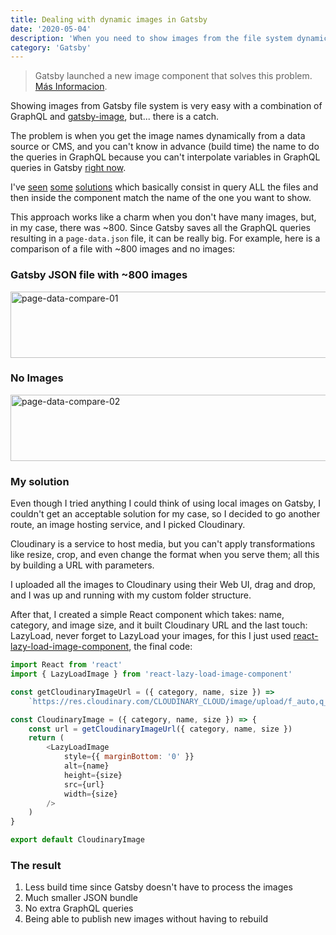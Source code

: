 ```yaml
---
title: Dealing with dynamic images in Gatsby
date: '2020-05-04'
description: 'When you need to show images from the file system dynamically, you need to be clever, and sometimes system files are not enough.'
category: 'Gatsby'
---
```


> Gatsby launched a new image component that solves this problem. [Más Informacion](https://gatsbyjs.com/docs/how-to/images-and-media/using-gatsby-plugin-image/).

Showing images from Gatsby file system is very easy with a combination of GraphQL and [gatsby-image](https://www.gatsbyjs.org/packages/gatsby-image/), but... there is a catch.

The problem is when you get the image names dynamically from a data source or CMS, and you can't know in advance (build time) the name to do the queries in GraphQL because you can't interpolate variables in GraphQL queries in Gatsby [right now](https://github.com/gatsbyjs/gatsby/issues/5069).

I've [seen](https://noahgilmore.com/blog/easy-gatsby-image-components/) [some](https://stackoverflow.com/a/56508865) [solutions](https://codebushi.com/using-gatsby-image/) which basically consist in query ALL the files and then inside the component match the name of the one you want to show.

This approach works like a charm when you don't have many images, but, in my case, there was ~800. Since Gatsby saves all the GraphQL queries resulting in a `page-data.json` file, it can be really big. For example, here is a comparison of a file with ~800 images and no images:

### Gatsby JSON file with ~800 images
<Image src="/images/blog/dynamic-gatsby-images-an-anternative/page-data-compare-01.jpg" alt="page-data-compare-01" width="904" height="106" />

### No Images
<Image src="/images/blog/dynamic-gatsby-images-an-anternative/page-data-compare-02.jpg" alt="page-data-compare-02" width="904" height="106" />

### My solution
Even though I tried anything I could think of using local images on Gatsby, I couldn't get an acceptable solution for my case, so I decided to go another route, an image hosting service, and I picked Cloudinary.

Cloudinary is a service to host media, but you can't apply transformations like resize, crop, and even change the format when you serve them; all this by building a URL with parameters.

I uploaded all the images to Cloudinary using their Web UI, drag and drop, and I was up and running with my custom folder structure.

After that, I created a simple React component which takes: name, category, and image size, and it built Cloudinary URL and the last touch: LazyLoad, never forget to LazyLoad your images, for this I just used [react-lazy-load-image-component](https://www.npmjs.com/package/react-lazy-load-image-component), the final code:

```javascript
import React from 'react'
import { LazyLoadImage } from 'react-lazy-load-image-component'

const getCloudinaryImageUrl = ({ category, name, size }) =>
    `https://res.cloudinary.com/CLOUDINARY_CLOUD/image/upload/f_auto,q_auto,c_pad,w_${size},h_${size}/lapulpe/${category}/${name}`

const CloudinaryImage = ({ category, name, size }) => {
    const url = getCloudinaryImageUrl({ category, name, size })
    return (
        <LazyLoadImage
            style={{ marginBottom: '0' }}
            alt={name}
            height={size}
            src={url}
            width={size}
        />
    )
}

export default CloudinaryImage
```

### The result

1. Less build time since Gatsby doesn't have to process the images
2. Much smaller JSON bundle
3. No extra GraphQL queries
4. Being able to publish new images without having to rebuild
